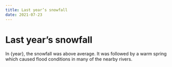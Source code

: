 ```yaml
---
title: Last year’s snowfall
date: 2021-07-23
---
```



# Last year’s snowfall

In {year}, the snowfall was above average.
It was followed by a warm spring which caused
flood conditions in many of the nearby rivers.

